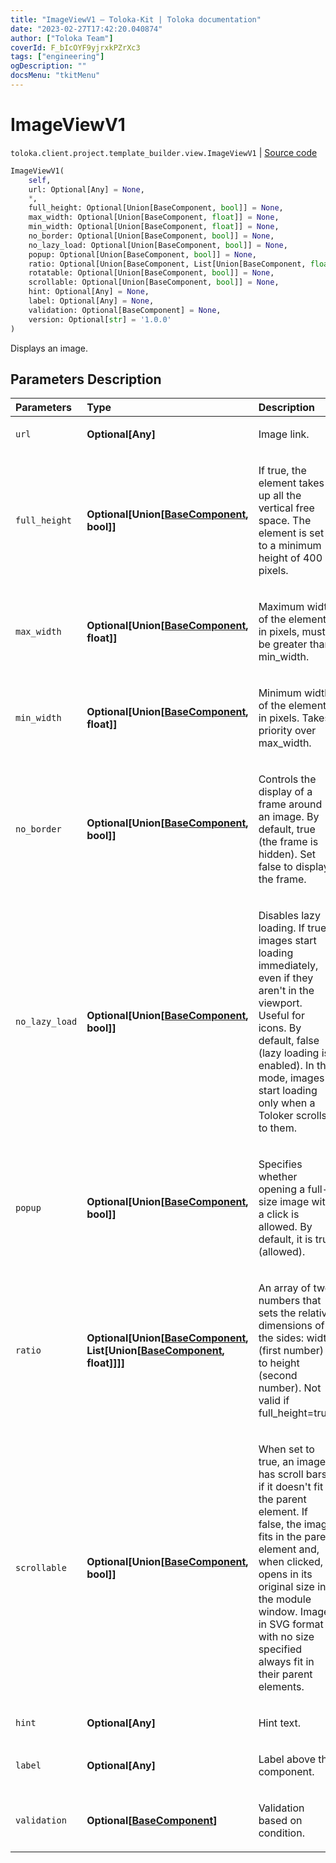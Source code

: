 ```yaml
---
title: "ImageViewV1 — Toloka-Kit | Toloka documentation"
date: "2023-02-27T17:42:20.040874"
author: ["Toloka Team"]
coverId: F_bIcOYF9yjrxkPZrXc3
tags: ["engineering"]
ogDescription: ""
docsMenu: "tkitMenu"
---
```


# ImageViewV1
`toloka.client.project.template_builder.view.ImageViewV1` | [Source code](https://github.com/Toloka/toloka-kit/blob/v1.1.4/src/client/project/template_builder/view.py#L211)

```python
ImageViewV1(
    self,
    url: Optional[Any] = None,
    *,
    full_height: Optional[Union[BaseComponent, bool]] = None,
    max_width: Optional[Union[BaseComponent, float]] = None,
    min_width: Optional[Union[BaseComponent, float]] = None,
    no_border: Optional[Union[BaseComponent, bool]] = None,
    no_lazy_load: Optional[Union[BaseComponent, bool]] = None,
    popup: Optional[Union[BaseComponent, bool]] = None,
    ratio: Optional[Union[BaseComponent, List[Union[BaseComponent, float]]]] = None,
    rotatable: Optional[Union[BaseComponent, bool]] = None,
    scrollable: Optional[Union[BaseComponent, bool]] = None,
    hint: Optional[Any] = None,
    label: Optional[Any] = None,
    validation: Optional[BaseComponent] = None,
    version: Optional[str] = '1.0.0'
)
```

Displays an image.

## Parameters Description

| Parameters | Type | Description |
| :----------| :----| :-----------|
`url`|**Optional\[Any\]**|<p>Image link.</p>
`full_height`|**Optional\[Union\[[BaseComponent](/docs/toloka-kit/reference/toloka.client.project.template_builder.base.BaseComponent), bool\]\]**|<p>If true, the element takes up all the vertical free space. The element is set to a minimum height of 400 pixels.</p>
`max_width`|**Optional\[Union\[[BaseComponent](/docs/toloka-kit/reference/toloka.client.project.template_builder.base.BaseComponent), float\]\]**|<p>Maximum width of the element in pixels, must be greater than min_width.</p>
`min_width`|**Optional\[Union\[[BaseComponent](/docs/toloka-kit/reference/toloka.client.project.template_builder.base.BaseComponent), float\]\]**|<p>Minimum width of the element in pixels. Takes priority over max_width.</p>
`no_border`|**Optional\[Union\[[BaseComponent](/docs/toloka-kit/reference/toloka.client.project.template_builder.base.BaseComponent), bool\]\]**|<p>Controls the display of a frame around an image. By default, true (the frame is hidden). Set false to display the frame.</p>
`no_lazy_load`|**Optional\[Union\[[BaseComponent](/docs/toloka-kit/reference/toloka.client.project.template_builder.base.BaseComponent), bool\]\]**|<p>Disables lazy loading. If true, images start loading immediately, even if they aren&#x27;t in the viewport. Useful for icons. By default, false (lazy loading is enabled). In this mode, images start loading only when a Toloker scrolls to them.</p>
`popup`|**Optional\[Union\[[BaseComponent](/docs/toloka-kit/reference/toloka.client.project.template_builder.base.BaseComponent), bool\]\]**|<p>Specifies whether opening a full-size image with a click is allowed. By default, it is true (allowed).</p>
`ratio`|**Optional\[Union\[[BaseComponent](/docs/toloka-kit/reference/toloka.client.project.template_builder.base.BaseComponent), List\[Union\[[BaseComponent](/docs/toloka-kit/reference/toloka.client.project.template_builder.base.BaseComponent), float\]\]\]\]**|<p>An array of two numbers that sets the relative dimensions of the sides: width (first number) to height (second number). Not valid if full_height=true.</p>
`scrollable`|**Optional\[Union\[[BaseComponent](/docs/toloka-kit/reference/toloka.client.project.template_builder.base.BaseComponent), bool\]\]**|<p>When set to true, an image has scroll bars if it doesn&#x27;t fit in the parent element. If false, the image fits in the parent element and, when clicked, opens in its original size in the module window. Images in SVG format with no size specified always fit in their parent elements.</p>
`hint`|**Optional\[Any\]**|<p>Hint text.</p>
`label`|**Optional\[Any\]**|<p>Label above the component.</p>
`validation`|**Optional\[[BaseComponent](/docs/toloka-kit/reference/toloka.client.project.template_builder.base.BaseComponent)\]**|<p>Validation based on condition.</p>